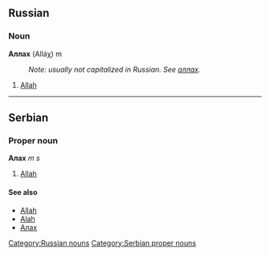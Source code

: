 ==Russian==
[[Category:Russian nouns]]
===Noun===
'''Аллах''' (Alláχ) m
:''Note: usually not capitalized in Russian. See [[аллах]].''

#[[Allah]]


----
==Serbian==
===Proper noun===
'''Алах''' ''m s''
#[[Allah]]
====See also====
*[[Allah]]
*[[Alah]]
*[[Алах]]
[[Category:Serbian proper nouns]]
